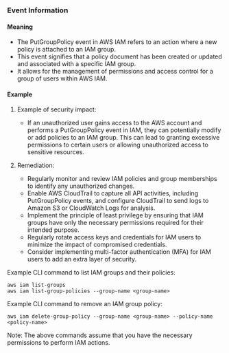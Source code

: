 
### Event Information

#### Meaning

- The PutGroupPolicy event in AWS IAM refers to an action where a new policy is attached to an IAM group.
- This event signifies that a policy document has been created or updated and associated with a specific IAM group.
- It allows for the management of permissions and access control for a group of users within AWS IAM.

#### Example

1. Example of security impact: 
   - If an unauthorized user gains access to the AWS account and performs a PutGroupPolicy event in IAM, they can potentially modify or add policies to an IAM group. This can lead to granting excessive permissions to certain users or allowing unauthorized access to sensitive resources.

2. Remediation:
   - Regularly monitor and review IAM policies and group memberships to identify any unauthorized changes.
   - Enable AWS CloudTrail to capture all API activities, including PutGroupPolicy events, and configure CloudTrail to send logs to Amazon S3 or CloudWatch Logs for analysis.
   - Implement the principle of least privilege by ensuring that IAM groups have only the necessary permissions required for their intended purpose.
   - Regularly rotate access keys and credentials for IAM users to minimize the impact of compromised credentials.
   - Consider implementing multi-factor authentication (MFA) for IAM users to add an extra layer of security.

Example CLI command to list IAM groups and their policies:
```
aws iam list-groups
aws iam list-group-policies --group-name <group-name>
```

Example CLI command to remove an IAM group policy:
```
aws iam delete-group-policy --group-name <group-name> --policy-name <policy-name>
```

Note: The above commands assume that you have the necessary permissions to perform IAM actions.


